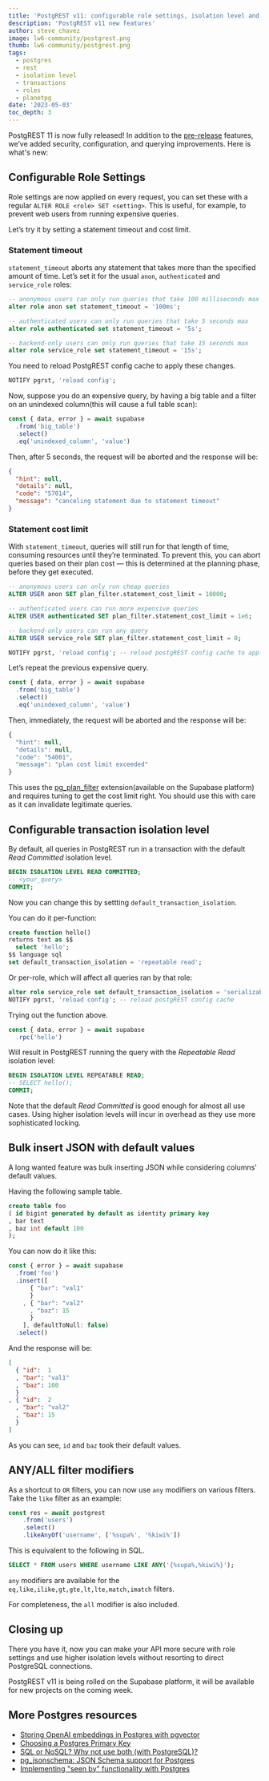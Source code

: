 ```yaml
---
title: 'PostgREST v11: configurable role settings, isolation level and more'
description: 'PostgREST v11 new features'
author: steve_chavez
image: lw6-community/postgrest.png
thumb: lw6-community/postgrest.png
tags:
  - postgres
  - rest
  - isolation level
  - transactions
  - roles
  - planetpg
date: '2023-05-03'
toc_depth: 3
---
```


PostgREST 11 is now fully released! In addition to the [pre-release](https://supabase.com/blog/postgrest-11-prerelease) features, we’ve added security, configuration, and querying improvements. Here is what's new:

## Configurable Role Settings

Role settings are now applied on every request, you can set these with a regular `ALTER ROLE <role> SET <setting>`. This is useful, for example, to prevent web users from running expensive queries.

Let’s try it by setting a statement timeout and cost limit.

### Statement timeout

`statement_timeout` aborts any statement that takes more than the specified amount of time. Let’s set it for the usual `anon`, `authenticated` and `service_role` roles:

```sql
-- anonymous users can only run queries that take 100 milliseconds max
alter role anon set statement_timeout = '100ms';

-- authenticated users can only run queries that take 5 seconds max
alter role authenticated set statement_timeout = '5s';

-- backend-only users can only run queries that take 15 seconds max
alter role service_role set statement_timeout = '15s';
```

You need to reload PostgREST config cache to apply these changes.

```sql
NOTIFY pgrst, 'reload config';
```

Now, suppose you do an expensive query, by having a big table and a filter on an unindexed column(this will cause a full table scan):

```jsx
const { data, error } = await supabase
  .from('big_table')
  .select()
  .eq('unindexed_column', 'value')
```

Then, after 5 seconds, the request will be aborted and the response will be:

```json
{
  "hint": null,
  "details": null,
  "code": "57014",
  "message": "canceling statement due to statement timeout"
}
```

### Statement cost limit

With `statement_timeout`, queries will still run for that length of time, consuming resources until they’re terminated. To prevent this, you can abort queries based on their plan cost — this is determined at the planning phase, before they get executed.

```sql
-- anonymous users can only run cheap queries
ALTER USER anon SET plan_filter.statement_cost_limit = 10000;

-- authenticated users can run more expensive queries
ALTER USER authenticated SET plan_filter.statement_cost_limit = 1e6;

-- backend-only users can run any query
ALTER USER service_role SET plan_filter.statement_cost_limit = 0;

NOTIFY pgrst, 'reload config'; -- reload postgREST config cache to apply changes
```

Let’s repeat the previous expensive query.

```jsx
const { data, error } = await supabase
  .from('big_table')
  .select()
  .eq('unindexed_column', 'value')
```

Then, immediately, the request will be aborted and the response will be:

```jsx
{
  "hint": null,
  "details": null,
  "code": "54001",
  "message": "plan cost limit exceeded"
}
```

This uses the [pg_plan_filter](https://github.com/pgexperts/pg_plan_filter) extension(available on the Supabase platform) and requires tuning to get the cost limit right. You should use this with care as it can invalidate legitimate queries.

## Configurable transaction isolation level

By default, all queries in PostgREST run in a transaction with the default *Read Committed* isolation level.

```sql
BEGIN ISOLATION LEVEL READ COMMITTED;
-- <your_query>
COMMIT;
```

Now you can change this by settting `default_transaction_isolation`.

You can do it per-function:

```sql
create function hello()
returns text as $$
  select 'hello';
$$ language sql
set default_transaction_isolation = 'repeatable read';
```

Or per-role, which will affect all queries ran by that role:

```sql
alter role service_role set default_transaction_isolation = 'serializable';
NOTIFY pgrst, 'reload config'; -- reload postgREST config cache
```

Trying out the function above.

```jsx
const { data, error } = await supabase
  .rpc('hello')
```

Will result in PostgREST running the query with the *Repeatable Read* isolation level:

```sql
BEGIN ISOLATION LEVEL REPEATABLE READ;
-- SELECT hello();
COMMIT;
```

Note that the default *Read Committed* is good enough for almost all use cases. Using higher isolation levels will incur in overhead as they use more sophisticated locking.

## Bulk insert JSON with default values

A long wanted feature was bulk inserting JSON while considering columns' default values.

Having the following sample table.

```sql
create table foo
( id bigint generated by default as identity primary key
, bar text
, baz int default 100
);
```

You can now do it like this:

```jsx
const { error } = await supabase
  .from('foo')
  .insert([
	  { "bar": "val1"
	  }
	, { "bar": "val2"
	  , "baz": 15
	  }
	], defaultToNull: false)
  .select()
```

And the response will be:

```json
[
  { "id":  1
  , "bar": "val1"
  , "baz": 100
  }
, { "id":  2
  , "bar": "val2"
  , "baz": 15
  }
]
```

As you can see, `id` and `baz` took their default values.

## ANY/ALL filter modifiers

As a shortcut to `OR` filters, you can now use `any` modifiers on various filters. Take the `like` filter as an example:

```jsx
const res = await postgrest
    .from('users')
    .select()
    .likeAnyOf('username', ['%supa%', '%kiwi%'])
```

This is equivalent to the following in SQL.

```sql
SELECT * FROM users WHERE username LIKE ANY('{%supa%,%kiwi%}');
```

`any` modifiers are available for the `eq,like,ilike,gt,gte,lt,lte,match,imatch` filters.

For completeness, the `all` modifier is also included.

## Closing up

There you have it, now you can make your API more secure with role settings and use higher isolation levels without resorting to direct PostgreSQL connections.

PostgREST v11 is being rolled on the Supabase platform, it will be available for new projects on the coming week.

## More Postgres resources

- [Storing OpenAI embeddings in Postgres with pgvector](https://supabase.com/blog/openai-embeddings-postgres-vector)
- [Choosing a Postgres Primary Key](https://supabase.com/blog/choosing-a-postgres-primary-key)
- [SQL or NoSQL? Why not use both (with PostgreSQL)?](https://supabase.com/blog/sql-or-nosql-both-with-postgresql)
- [pg_jsonschema: JSON Schema support for Postgres](https://supabase.com/blog/pg-jsonschema-a-postgres-extension-for-json-validation)
- [Implementing "seen by" functionality with Postgres](https://supabase.com/blog/seen-by-in-postgresql)
